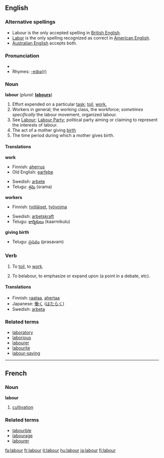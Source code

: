 ==English==

===Alternative spellings===
* Labour is the only accepted spelling in [[Wikipedia:British English|British English]].
* [[labor|Labor]] is the only spelling recognized as correct in [[Wikipedia:American English|American English]].
* [[Wikipedia:Australian English|Australian English]] accepts both.

===Pronunciation===
*{{audio|en-uk-labour.ogg|Audio (UK)}}
*Rhymes: [[Rhymes:English:-eɪbə(r)|-eɪbə(r)]]

===Noun===
'''labour'''  (''plural:'' '''[[labours]]''')

# Effort expended on a particular [[task]]; [[toil]], [[work.]]
# Workers in general; the working class, the workforce; ''sometimes specifically'' the labour movement, organized labour.
# See [[Labour]]; [[Labour Party]]; political party aiming or claiming to represent the interests of labour.
# The act of a mother giving [[birth]]
# The time period during which a mother gives birth.

====Translations====
'''work'''
{{top}}
*Finnish: [[aherrus]]
*Old English: [[earfeþe]]
{{mid}}
*Swedish: [[arbete]]
*Telugu: [[శ్రమ]] (srama)
{{bottom}}

'''workers'''
{{top}}
*Finnish: [[työläiset]], [[työvoima]]
{{mid}}
*Swedish: [[arbetskraft]]
*Telugu: [[కార్మికులు]] (kaarmikulu)
{{bottom}}

'''giving birth'''
{{top}}
{{mid}}
*Telugu: [[ప్రసవం]] (prasavam)
{{bottom}}

===Verb===
{{en-infl-reg-consonant|labour||}}

# {{intransitive}} To [[toil]], to [[work]].
# {{transitive}} To belabour, to emphasize or expand upon (a point in a debate, etc).

====Translations====
*Finnish: [[raataa]], [[ahertaa]]
*Japanese: [[働く]] ([[はたらく]])
*Swedish: [[arbeta]]

===Related terms===
*[[laboratory]]
*[[laborious]]
*[[labourer]]
*[[labourite]]
*[[labour-saving]]

----

==French==
===Noun===
'''labour''' {{m}}
# [[cultivation]]

===Related terms===
*[[labourble]]
*[[labourage]]
*[[labourer]]

[[fa:labour]]
[[fr:labour]]
[[it:labour]]
[[hu:labour]]
[[ja:labour]]
[[fi:labour]]